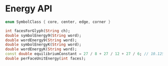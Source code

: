 # Energy API

```dart
enum SymbolClass { core, center, edge, corner }

int facesForGlyph(String ch);
double symbolEnergy9(String word);
double wordEnergy9(String word);
double symbolEnergyK(String word);
double wordEnergyK(String word);
const double equilibriumConstant = 27 / 8 + 27 / 12 + 27 / 6; // 10.125
double perFaceUnitEnergy(int faces);
```
